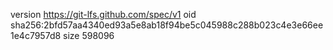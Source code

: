 version https://git-lfs.github.com/spec/v1
oid sha256:2bfd57aa4340ed93a5e8ab18f94be5c045988c288b023c4e3e66ee1e4c7957d8
size 598096
